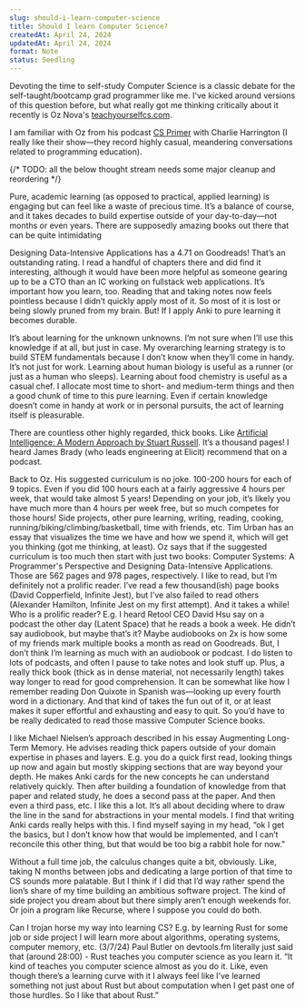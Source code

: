 ```yaml
---
slug: should-i-learn-computer-science
title: Should I learn Computer Science?
createdAt: April 24, 2024
updatedAt: April 24, 2024
format: Note
status: Seedling
---
```


Devoting the time to self-study Computer Science is a classic debate for the self-taught/bootcamp grad programmer like me. I've kicked around versions of this question before, but what really got me thinking critically about it recently is Oz Nova's [teachyourselfcs.com](https://teachyourselfcs.com/).

I am familiar with Oz from his podcast [CS Primer](https://show.csprimer.com/) with Charlie Harrington (I really like their show—they record highly casual, meandering conversations related to programming education).

{/* TODO: all the below thought stream needs some major cleanup and reordering */}

Pure, academic learning (as opposed to practical, applied learning) is engaging but can feel like a waste of precious time. It’s a balance of course, and it takes decades to build expertise outside of your day-to-day—not months or even years. There are supposedly amazing books out there that can be quite intimidating

Designing Data-Intensive Applications has a 4.71 on Goodreads! That’s an outstanding rating. I read a handful of chapters there and did find it interesting, although it would have been more helpful as someone gearing up to be a CTO than an IC working on fullstack web applications. It’s important how you learn, too. Reading that and taking notes now feels pointless because I didn’t quickly apply most of it. So most of it is lost or being slowly pruned from my brain. But! If I apply Anki to pure learning it becomes durable.

It’s about learning for the unknown unknowns. I’m not sure when I’ll use this knowledge if at all, but just in case. My overarching learning strategy is to build STEM fundamentals because I don’t know when they’ll come in handy. It’s not just for work. Learning about human biology is useful as a runner (or just as a human who sleeps). Learning about food chemistry is useful as a casual chef. I allocate most time to short- and medium-term things and then a good chunk of time to this pure learning. Even if certain knowledge doesn’t come in handy at work or in personal pursuits, the act of learning itself is pleasurable.

There are countless other highly regarded, thick books. Like [Artificial Intelligence: A Modern Approach by Stuart Russell](). It’s a thousand pages! I heard James Brady (who leads engineering at Elicit) recommend that on a podcast.

Back to Oz. His suggested curriculum is no joke. 100-200 hours for each of 9 topics. Even if you did 100 hours each at a fairly aggressive 4 hours per week, that would take almost 5 years! Depending on your job, it’s likely you have much more than 4 hours per week free, but so much competes for those hours! Side projects, other pure learning, writing, reading, cooking, running/biking/climbing/basketball, time with friends, etc. Tim Urban has an essay that visualizes the time we have and how we spend it, which will get you thinking (got me thinking, at least). Oz says that if the suggested curriculum is too much then start with just two books: Computer Systems: A Programmer's Perspective and Designing Data-Intensive Applications. Those are 562 pages and 978 pages, respectively. I like to read, but I’m definitely not a prolific reader. I’ve read a few thousand(ish) page books (David Copperfield, Infinite Jest), but I’ve also failed to read others (Alexander Hamilton, Infinite Jest on my first attempt). And it takes a while! Who is a prolific reader? E.g. I heard Retool CEO David Hsu say on a podcast the other day (Latent Space) that he reads a book a week. He didn’t say audiobook, but maybe that’s it? Maybe audiobooks on 2x is how some of my friends mark multiple books a month as read on Goodreads. But, I don’t think I’m learning as much with an audiobook or podcast. I do listen to lots of podcasts, and often I pause to take notes and look stuff up. Plus, a really thick book (thick as in dense material, not necessarily length) takes way longer to read for good comprehension. It can be somewhat like how I remember reading Don Quixote in Spanish was—looking up every fourth word in a dictionary. And that kind of takes the fun out of it, or at least makes it super effortful and exhausting and easy to quit. So you’d have to be really dedicated to read those massive Computer Science books.

I like Michael Nielsen’s approach described in his essay Augmenting Long-Term Memory. He advises reading thick papers outside of your domain expertise in phases and layers. E.g. you do a quick first read, looking things up now and again but mostly skipping sections that are way beyond your depth. He makes Anki cards for the new concepts he can understand relatively quickly. Then after building a foundation of knowledge from that paper and related study, he does a second pass at the paper. And then even a third pass, etc. I like this a lot. It’s all about deciding where to draw the line in the sand for abstractions in your mental models. I find that writing Anki cards really helps with this. I find myself saying in my head, “ok I get the basics, but I don’t know how that would be implemented, and I can’t reconcile this other thing, but that would be too big a rabbit hole for now.”

Without a full time job, the calculus changes quite a bit, obviously. Like, taking N months between jobs and dedicating a large portion of that time to CS sounds more palatable. But I think if I did that I’d way rather spend the lion’s share of my time building an ambitious software project. The kind of side project you dream about but there simply aren’t enough weekends for. Or join a program like Recurse, where I suppose you could do both.

Can I trojan horse my way into learning CS? E.g. by learning Rust for some job or side project I will learn more about algorithms, operating systems, computer memory, etc. (3/7/24) Paul Butler on devtools.fm literally just said that (around 28:00) - Rust teaches you computer science as you learn it. “It kind of teaches you computer science almost as you do it. Like, even though there’s a learning curve with it I always feel like I’ve learned something not just about Rust but about computation when I get past one of those hurdles. So I like that about Rust.”
